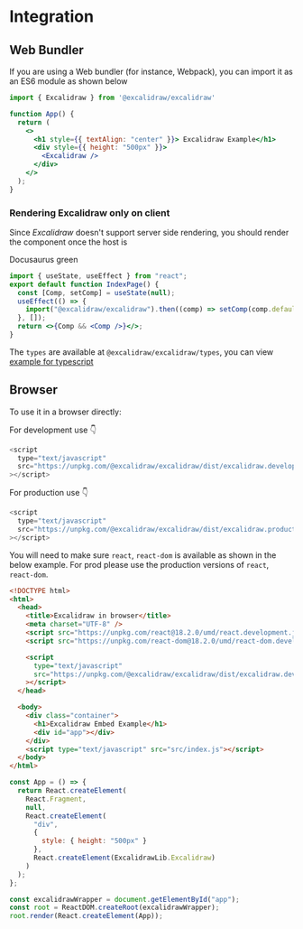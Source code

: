 # Integration

## Web Bundler

If you are using a Web bundler (for instance, Webpack), you can import it as an ES6 module as shown below

```js
import { Excalidraw } from '@excalidraw/excalidraw'
```

```jsx live
function App() {
  return (
    <>
      <h1 style={{ textAlign: "center" }}> Excalidraw Example</h1>
      <div style={{ height: "500px" }}>
        <Excalidraw />
      </div>
    </>
  );
}
```
### Rendering Excalidraw only on client

Since *Excalidraw* doesn't support server side rendering, you should render the component once the host is 


<Highlight color="#25c2a0">Docusaurus green</Highlight>

```jsx showLineNumbers
import { useState, useEffect } from "react";
export default function IndexPage() {
  const [Comp, setComp] = useState(null);
  useEffect(() => {
    import("@excalidraw/excalidraw").then((comp) => setComp(comp.default));
  }, []);
  return <>{Comp && <Comp />}</>;
}
```

The `types` are available at `@excalidraw/excalidraw/types`, you can view [example for typescript](https://codesandbox.io/s/excalidraw-types-9h2dm)

## Browser

To use it in a browser directly:

For development use :point_down:

```js
<script
  type="text/javascript"
  src="https://unpkg.com/@excalidraw/excalidraw/dist/excalidraw.development.js"
></script>
```

For production use :point_down:

```js
<script
  type="text/javascript"
  src="https://unpkg.com/@excalidraw/excalidraw/dist/excalidraw.production.min.js"
></script>
```

You will need to make sure `react`, `react-dom` is available as shown in the below example. For prod please use the production versions of `react`, `react-dom`.


<Tabs>
  <TabItem value="html" label="html">

```html
<!DOCTYPE html>
<html>
  <head>
    <title>Excalidraw in browser</title>
    <meta charset="UTF-8" />
    <script src="https://unpkg.com/react@18.2.0/umd/react.development.js"></script>
    <script src="https://unpkg.com/react-dom@18.2.0/umd/react-dom.development.js"></script>

    <script
      type="text/javascript"
      src="https://unpkg.com/@excalidraw/excalidraw/dist/excalidraw.development.js"
    ></script>
  </head>

  <body>
    <div class="container">
      <h1>Excalidraw Embed Example</h1>
      <div id="app"></div>
    </div>
    <script type="text/javascript" src="src/index.js"></script>
  </body>
</html>

```

</TabItem>
<TabItem value="js" label="Javascript">

```js showLineNumbers
const App = () => {
  return React.createElement(
    React.Fragment,
    null,
    React.createElement(
      "div",
      {
        style: { height: "500px" }
      },
      React.createElement(ExcalidrawLib.Excalidraw)
    )
  );
};

const excalidrawWrapper = document.getElementById("app");
const root = ReactDOM.createRoot(excalidrawWrapper);
root.render(React.createElement(App));

```
</TabItem>
</Tabs>
